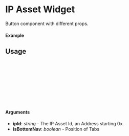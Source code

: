 

<Meta of={IpWidgetStory} />

# IP Asset Widget

Button component with different props.

#### Example

<Canvas of={IpWidgetStory.Select} />

<Controls />

## Usage

```ts
import { IpWidget } from "@storyprotocol/storykit"

const ExamplePage = () => {
  return (
    <IpWidget ipId={"0xbbf08a30b9ff0f717a024a75963d3196aaf0f0dd"} />
  );
};

export default ExamplePage;
```

#### Arguments

- **ipId**: _string_ - The IP Asset Id, an Address starting 0x.
- **isBottomNav**: _boolean_ - Position of Tabs
